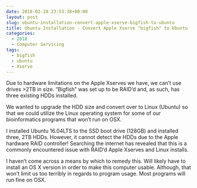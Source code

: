 ```yaml
---
date: 2018-02-28 23:53:38+00:00
layout: post
slug: ubuntu-installation-convert-apple-xserve-bigfish-to-ubuntu
title: Ubuntu Installation - Convert Apple Xserve "bigfish" to Ubuntu
categories:
  - 2018
  - Computer Servicing
tags:
  - bigfish
  - ubuntu
  - Xserve
---
```


Due to hardware limitations on the Apple Xserves we have, we can't use drives >2TB in size. "Bigfish" was set up to be RAID'd and, as such, has three existing HDDs installed.

We wanted to upgrade the HDD size and convert over to Linux (Ubuntu) so that we could utilize the Linux operating system for some of our bioinformatics programs that won't run on OSX.

I installed Ubuntu 16.04LTS to the SSD boot drive (128GB) and installed three, 2TB HDDs. However, it cannot detect the HDDs due to the Apple hardware RAID controller! Searching the internet has revealed that this is a commonly encountered issue with RAID'd Apple Xserves and Linux installs.

I haven't come across a means by which to remedy this. Will likely have to install an OS X version in order to make this computer usable. Although, that won't limit us too terribly in regards to program usage. Most programs will run fine on OSX.
